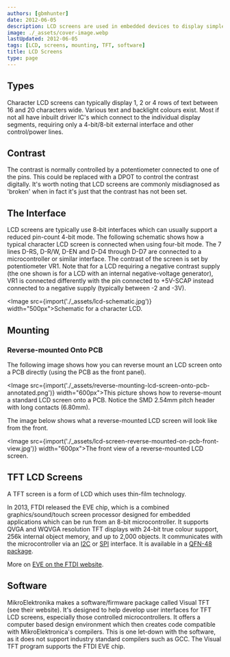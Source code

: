 ```yaml
---
authors: [gbmhunter]
date: 2012-06-05
description: LCD screens are used in embedded devices to display simple text and graphics. This page covers the types of LCD screens, MCU interfaces, mounting, and more.
image: ./_assets/cover-image.webp
lastUpdated: 2012-06-05
tags: [LCD, screens, mounting, TFT, software]
title: LCD Screens
type: page
---
```


## Types

Character LCD screens can typically display 1, 2 or 4 rows of text between 16 and 20 characters wide. Various text and backlight colours exist. Most if not all have inbuilt driver IC's which connect to the individual display segments, requiring only a 4-bit/8-bit external interface and other control/power lines.

## Contrast

The contrast is normally controlled by a potentiometer connected to one of the pins. This could be replaced with a DPOT to control the contrast digitally. It's worth noting that LCD screens are commonly misdiagnosed as 'broken' when in fact it's just that the contrast has not been set.

## The Interface

LCD screens are typically use 8-bit interfaces which can usually support a reduced pin-count 4-bit mode. The following schematic shows how a typical character LCD screen is connected when using four-bit mode. The 7 lines D-RS, D-R/W, D-EN and D-D4 through D-D7 are connected to a microcontroller or similar interface. The contrast  of the screen is set by potentiometer VR1. Note that for a LCD requiring a negative contrast supply (the one shown is for a LCD with an internal negative-voltage generator), VR1 is connected differently with the pin connected to +5V-SCAP instead connected to a negative supply (typically between -2 and -3V).

<Image src={import('./_assets/lcd-schematic.jpg')} width="500px">Schematic for a character LCD.</Image>

## Mounting

### Reverse-mounted Onto PCB

The following image shows how you can reverse mount an LCD screen onto a PCB directly (using the PCB as the front panel).

<Image src={import('./_assets/reverse-mounting-lcd-screen-onto-pcb-annotated.png')} width="600px">This picture shows how to reverse-mount a standard LCD screen onto a PCB. Notice the SMD 2.54mm pitch header with long contacts (6.80mm).</Image>

The image below shows what a reverse-mounted LCD screen will look like from the front.

<Image src={import('./_assets/lcd-screen-reverse-mounted-on-pcb-front-view.jpg')} width="600px">The front view of a reverse-mounted LCD screen.</Image>

## TFT LCD Screens

A TFT screen is a form of LCD which uses thin-film technology.

In 2013, FTDI released the EVE chip, which is a combined graphics/sound/touch screen processor designed for embedded applications which can be run from an 8-bit microcontroller. It supports QVGA and WQVGA resolution TFT displays with 24-bit true colour support, 256k internal object memory, and up to 2,000 objects. It communicates with the microcontroller via an [I2C](/electronics/communication-protocols/i2c-communication-protocol/) or [SPI](/electronics/communication-protocols/spi-communication-protocol/) interface. It is available in a [QFN-48 package](/pcb-design/component-packages/qfn-component-package/).

More on [EVE on the FTDI website](http://www.ftdichip.com/EVE.htm).

## Software

MikroElektronika makes a software/firmware package called Visual TFT (see their website). It's designed to help develop user interfaces for TFT LCD screens, especially those controlled microcontrollers. It offers a computer based design environment which then creates code compatible with MikroElektronica's compilers. This is one let-down with the software, as it does not support industry standard compilers such as GCC. The Visual TFT program supports the FTDI EVE chip.
